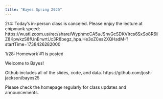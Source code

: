 ```yaml
---
title: "Bayes Spring 2025"
---
```



2/4: Today's in-person class is canceled. Please enjoy the lecture at chipmunk speed: https://wustl.zoom.us/rec/share/WyphmcCA5uJSnvGcSDKVIrcs6SxSo8R6iiZ8KpwkzS8fUnErwrtUc3R8begz_hpa.He3oZ0es2XQHadM-?startTime=1738426282000


1/28: Homework #1 is posted


Welcome to Bayes! 

Github includes all of the slides, code, and data. https://github.com/josh-jackson/bayes25

Please check the homepage regularly for class updates and announcements.